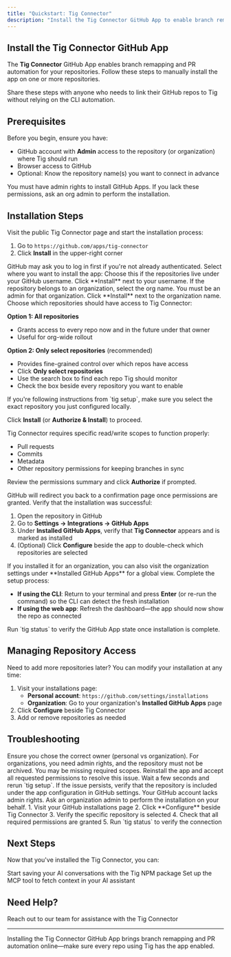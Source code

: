 ```yaml
---
title: "Quickstart: Tig Connector"
description: "Install the Tig Connector GitHub App to enable branch remapping and PR automation"
---
```


## Install the Tig Connector GitHub App

The **Tig Connector** GitHub App enables branch remapping and PR automation for your repositories. Follow these steps to manually install the app on one or more repositories.

<Note>
Share these steps with anyone who needs to link their GitHub repos to Tig without relying on the CLI automation.
</Note>

## Prerequisites

Before you begin, ensure you have:

- GitHub account with **Admin** access to the repository (or organization) where Tig should run
- Browser access to GitHub
- Optional: Know the repository name(s) you want to connect in advance

<Warning>
You must have admin rights to install GitHub Apps. If you lack these permissions, ask an org admin to perform the installation.
</Warning>

## Installation Steps

<Steps>
<Step title="Open the Installation Page">
  Visit the public Tig Connector page and start the installation process:

  1. Go to `https://github.com/apps/tig-connector`
  2. Click **Install** in the upper-right corner
  
  <Note>
  GitHub may ask you to log in first if you're not already authenticated.
  </Note>
</Step>

<Step title="Choose Installation Scope">
  Select where you want to install the app:

  <Tabs>
  <Tab title="Personal Account">
    Choose this if the repositories live under your GitHub username. Click **Install** next to your username.
  </Tab>

  <Tab title="Organization">
    If the repository belongs to an organization, select the org name. You must be an admin for that organization. Click **Install** next to the organization name.
  </Tab>
  </Tabs>
</Step>

<Step title="Select Repositories">
  Choose which repositories should have access to Tig Connector:

  **Option 1: All repositories**
  - Grants access to every repo now and in the future under that owner
  - Useful for org-wide rollout

  **Option 2: Only select repositories** (recommended)
  - Provides fine-grained control over which repos have access
  - Click **Only select repositories**
  - Use the search box to find each repo Tig should monitor
  - Check the box beside every repository you want to enable

  <Tip>
  If you're following instructions from `tig setup`, make sure you select the exact repository you just configured locally.
  </Tip>

  Click **Install** (or **Authorize & Install**) to proceed.
</Step>

<Step title="Grant Requested Permissions">
  Tig Connector requires specific read/write scopes to function properly:

  - Pull requests
  - Commits
  - Metadata
  - Other repository permissions for keeping branches in sync

  Review the permissions summary and click **Authorize** if prompted.

  <Check>
  GitHub will redirect you back to a confirmation page once permissions are granted.
  </Check>
</Step>

<Step title="Confirm Installation">
  Verify that the installation was successful:

  1. Open the repository in GitHub
  2. Go to **Settings → Integrations → GitHub Apps**
  3. Under **Installed GitHub Apps**, verify that **Tig Connector** appears and is marked as installed
  4. (Optional) Click **Configure** beside the app to double-check which repositories are selected

  <Info>
  If you installed it for an organization, you can also visit the organization settings under **Installed GitHub Apps** for a global view.
  </Info>
</Step>

<Step title="Return to Tig">
  Complete the setup process:

  - **If using the CLI**: Return to your terminal and press **Enter** (or re-run the command) so the CLI can detect the fresh installation
  - **If using the web app**: Refresh the dashboard—the app should now show the repo as connected

  <Check>
  Run `tig status` to verify the GitHub App state once installation is complete.
  </Check>
</Step>
</Steps>

## Managing Repository Access

Need to add more repositories later? You can modify your installation at any time:

1. Visit your installations page:
   - **Personal account**: `https://github.com/settings/installations`
   - **Organization**: Go to your organization's **Installed GitHub Apps** page
2. Click **Configure** beside Tig Connector
3. Add or remove repositories as needed

## Troubleshooting

<AccordionGroup>
<Accordion title="Can't see the repository">
  Ensure you chose the correct owner (personal vs organization). For organizations, you need admin rights, and the repository must not be archived.
</Accordion>

<Accordion title="Permissions warning">
  You may be missing required scopes. Reinstall the app and accept all requested permissions to resolve this issue.
</Accordion>

<Accordion title="CLI still warns after installation">
  Wait a few seconds and rerun `tig setup`. If the issue persists, verify that the repository is included under the app configuration in GitHub settings.
</Accordion>

<Accordion title="403 or forbidden errors">
  Your GitHub account lacks admin rights. Ask an organization admin to perform the installation on your behalf.
</Accordion>

<Accordion title="App already installed but not working">
  1. Visit your GitHub installations page
  2. Click **Configure** beside Tig Connector
  3. Verify the specific repository is selected
  4. Check that all required permissions are granted
  5. Run `tig status` to verify the connection
</Accordion>
</AccordionGroup>

## Next Steps

Now that you've installed the Tig Connector, you can:

<CardGroup cols={2}>
<Card title="Upload Chats" icon="upload" href="/quickstart">
  Start saving your AI conversations with the Tig NPM package
</Card>

<Card title="MCP Tool" icon="plug" href="/quickstart-mcp">
  Set up the MCP tool to fetch context in your AI assistant
</Card>
</CardGroup>

## Need Help?

<Card title="Contact Support" icon="headset" href="https://usetig.dev/contact" horizontal>
  Reach out to our team for assistance with the Tig Connector
</Card>

---

<Info>
Installing the Tig Connector GitHub App brings branch remapping and PR automation online—make sure every repo using Tig has the app enabled.
</Info>

